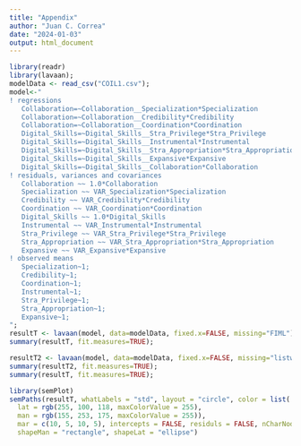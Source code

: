 ```yaml
---
title: "Appendix"
author: "Juan C. Correa"
date: "2024-01-03"
output: html_document
---
```


```r
library(readr)
library(lavaan);
modelData <- read_csv("COIL1.csv");
model<-"
! regressions 
   Collaboration=~Collaboration__Specialization*Specialization
   Collaboration=~Collaboration__Credibility*Credibility
   Collaboration=~Collaboration__Coordination*Coordination
   Digital_Skills=~Digital_Skills__Stra_Privilege*Stra_Privilege
   Digital_Skills=~Digital_Skills__Instrumental*Instrumental
   Digital_Skills=~Digital_Skills__Stra_Appropriation*Stra_Appropriation
   Digital_Skills=~Digital_Skills__Expansive*Expansive
   Digital_Skills=~Digital_Skills__Collaboration*Collaboration
! residuals, variances and covariances
   Collaboration ~~ 1.0*Collaboration
   Specialization ~~ VAR_Specialization*Specialization
   Credibility ~~ VAR_Credibility*Credibility
   Coordination ~~ VAR_Coordination*Coordination
   Digital_Skills ~~ 1.0*Digital_Skills
   Instrumental ~~ VAR_Instrumental*Instrumental
   Stra_Privilege ~~ VAR_Stra_Privilege*Stra_Privilege
   Stra_Appropriation ~~ VAR_Stra_Appropriation*Stra_Appropriation
   Expansive ~~ VAR_Expansive*Expansive
! observed means
   Specialization~1;
   Credibility~1;
   Coordination~1;
   Instrumental~1;
   Stra_Privilege~1;
   Stra_Appropriation~1;
   Expansive~1;
";
resultT <- lavaan(model, data=modelData, fixed.x=FALSE, missing="FIML");
summary(resultT, fit.measures=TRUE);

resultT2 <- lavaan(model, data=modelData, fixed.x=FALSE, missing="listwise", estimator = "DWLS");
summary(resultT2, fit.measures=TRUE);
summary(resultT, fit.measures=TRUE);

library(semPlot)
semPaths(resultT, whatLabels = "std", layout = "circle", color = list(
  lat = rgb(255, 100, 118, maxColorValue = 255),
  man = rgb(155, 253, 175, maxColorValue = 255)),
  mar = c(10, 5, 10, 5), intercepts = FALSE, residuls = FALSE, nCharNodes = 0,
  shapeMan = "rectangle", shapeLat = "ellipse")
```

